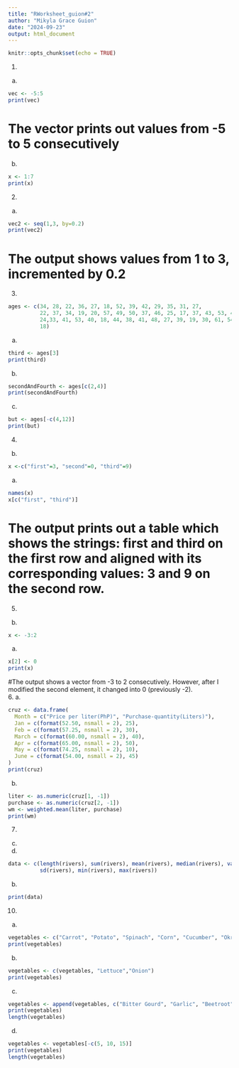 ```yaml
---
title: "RWorksheet_guion#2"
author: "Mikyla Grace Guion"
date: "2024-09-23"
output: html_document
---
```


```r
knitr::opts_chunk$set(echo = TRUE)
```
1.
a.
```r
vec <- -5:5
print(vec)
```
# The vector prints out values from -5 to 5 consecutively
b.
```r
x <- 1:7
print(x) 
```
2.
a.
```r
vec2 <- seq(1,3, by=0.2)
print(vec2)
```
# The output shows values from 1 to 3, incremented by 0.2
3.
```r
ages <- c(34, 28, 22, 36, 27, 18, 52, 39, 42, 29, 35, 31, 27,
          22, 37, 34, 19, 20, 57, 49, 50, 37, 46, 25, 17, 37, 43, 53, 41, 51, 35,
          24,33, 41, 53, 40, 18, 44, 38, 41, 48, 27, 39, 19, 30, 61, 54, 58, 26,
          18)
```
a.
```r
third <- ages[3]
print(third)
```
b.
```r
secondAndFourth <- ages[c(2,4)]
print(secondAndFourth)
```
c.
```r
but <- ages[-c(4,12)]
print(but)

```
4.
b.
```r
x <-c("first"=3, "second"=0, "third"=9)
```
a.
```r
names(x)
x[c("first", "third")]
```
# The output prints out a table which shows the strings: first and third on the first row and aligned with its corresponding values: 3 and 9 on the second row. 
5.
b.
```r
x <- -3:2
```
a.
```r
x[2] <- 0
print(x)
```
#The output shows a vector from -3 to 2 consecutively. However, after I modified the second element, it changed into 0 (previously -2).  
6.
a.
```r
cruz <- data.frame(
  Month = c("Price per liter(PhP)", "Purchase-quantity(Liters)"),
  Jan = c(format(52.50, nsmall = 2), 25),                   
  Feb = c(format(57.25, nsmall = 2), 30),
  March = c(format(60.00, nsmall = 2), 40),
  Apr = c(format(65.00, nsmall = 2), 50),
  May = c(format(74.25, nsmall = 2), 10),
  June = c(format(54.00, nsmall = 2), 45)
)
print(cruz)
```

b.

```r
liter <- as.numeric(cruz[1, -1])  
purchase <- as.numeric(cruz[2, -1])
wm <- weighted.mean(liter, purchase)
print(wm) 
```
7.
c.
a.
```r
data <- c(length(rivers), sum(rivers), mean(rivers), median(rivers), var(rivers),
          sd(rivers), min(rivers), max(rivers))
```
b.
```r
print(data)
```
10.
a.
```r
vegetables <- c("Carrot", "Potato", "Spinach", "Corn", "Cucumber", "Okra", "Cabbage", "Cauliflower", "Tomato", "Pumpkin")
print(vegetables)
```
b.
```r
vegetables <- c(vegetables, "Lettuce","Onion")
print(vegetables)
```
c.
```r
vegetables <- append(vegetables, c("Bitter Gourd", "Garlic", "Beetroot", "Eggplant"), after = 5)
print(vegetables)
length(vegetables)
```
d.
```r
vegetables <- vegetables[-c(5, 10, 15)]
print(vegetables)
length(vegetables)
```






